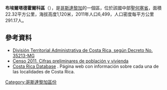 '''布埃爾塔德霍爾科區'''（{{lang-es|Vuelta de Jorco}}），是[[哥斯達黎加|哥斯達黎加]]的一個區，位於該國中部[[聖何塞省_(哥斯達黎加)|聖何塞省]]，面積22.32平方公里，海拔高度1,120米，2011年人口6,499，人口密度每平方公里291.17人。

==參考資料==
*[https://web.archive.org/web/20150924020342/http://www.gaceta.go.cr/pub/2009/05/26/COMP_26_05_2009.pdf División Territorial Administrativa de Costa Rica, según Decreto No. 35213-MG]
*[http://www.inec.go.cr/A/MS/Censos/Censo%202011/Cifras%20preliminares/01.%20Cifras%20preliminares%20de%20Poblaci%C3%B3n%20y%20Vivienda.pdf Censo 2011. Cifras preliminares de población y vivienda]{{dead link|date=2017年12月 |bot=InternetArchiveBot |fix-attempted=yes }}
* [http://www.costaricadatabase.com/crdb/city.asp?action=2&q=VUELTA+DE+JORCO&b=ASERR%CD&p=1 Costa Rica Database] {{Wayback|url=http://www.costaricadatabase.com/crdb/city.asp?action=2&q=VUELTA+DE+JORCO&b=ASERR%CD&p=1 |date=20150923222525 }}. Página web con información sobre cada una de las localidades de Costa Rica.

{{CostaRica-geo-stub}}
[[Category:哥斯達黎加區份|Category:哥斯達黎加區份]]